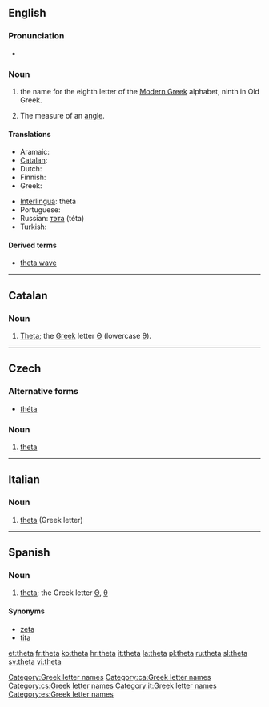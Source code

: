 {{letter_disp2|eta| [[image:Greek_uc_theta.png|39px]][[image:Greek_lc_theta.png|26px]] |iota|θήτα|Θ|θ}}
{{also|thêta}}
==English==

===Pronunciation===
* {{audio|en-us-theta.ogg|Audio (US)}}

===Noun===
{{en-noun}}

# the name for the eighth letter οf the [[Modern Greek]] alphabet, ninth in Old Greek.
# {{mathematics}} The measure of an [[angle]].

====Translations====
{{trans-top|Greek letter}}
* Aramaic: {{tø|arc|ܛܝܬܐ|tr=ṯyta|sc=Hebr}}
* [[Catalan]]: {{t-|ca|theta|f}}
* Dutch: {{t|nl|thèta|m|f}}
* Finnish: {{t+|fi|theeta}}
* Greek: {{t+|el|θήτα|n}}
{{trans-mid}}
* [[Interlingua]]: theta
* Portuguese: {{t+|pt|teta|m}}
* Russian: [[тэта]] (téta) {{f}}
* Turkish: {{t-|tr|teta}}
{{trans-bottom}}

====Derived terms====
* [[theta wave]]

[[Category:Greek letter names]]

----

==Catalan==

===Noun===
{{ca-noun|f|pl=thetes}}

# [[#English|Theta]]; the [[Appendix:Greek script|Greek]] letter [[Θ]] (lowercase [[θ]]).

[[Category:ca:Greek letter names]]

----

==Czech==

===Alternative forms===
* [[théta]]

===Noun===
{{cs-noun|g=n}}

# [[#English|theta]] {{gloss|Greek letter}}

[[Category:cs:Greek letter names]]


----

==Italian==

===Noun===
{{wikipedia|lang=it}}
{{infl|it|noun}} {{m|f|inv}}

# [[#English|theta]] (Greek letter)

[[Category:it:Greek letter names]]
----

==Spanish==

===Noun===
{{es-noun-f}}

# [[#English|theta]]; the Greek letter [[Θ]], [[θ]]

====Synonyms====
* [[zeta]]
* [[tita]]

[[Category:es:Greek letter names]]

[[et:theta]]
[[fr:theta]]
[[ko:theta]]
[[hr:theta]]
[[it:theta]]
[[la:theta]]
[[pl:theta]]
[[ru:theta]]
[[sl:theta]]
[[sv:theta]]
[[vi:theta]]